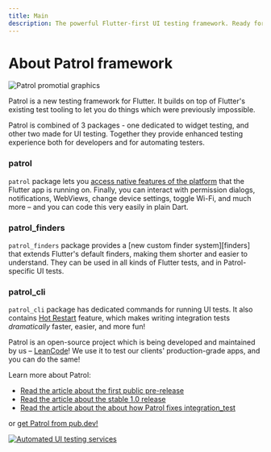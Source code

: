 ```yaml
---
title: Main
description: The powerful Flutter-first UI testing framework. Ready for action!
---
```


# About Patrol framework

![Patrol promotial graphics][promo_graphics]

Patrol is a new testing framework for Flutter. It builds on top of Flutter's
existing test tooling to let you do things which were previously impossible.

Patrol is combined of 3 packages - one dedicated to widget testing, and other
two made for UI testing. Together they provide enhanced testing experience
both for developers and for automating testers.

### patrol
`patrol` package lets you [access native features of the platform][native] that the
Flutter app is running on. Finally, you can interact with permission dialogs,
notifications, WebViews, change device settings, toggle Wi-Fi, and much more –
and you can code this very easily in plain Dart.

### patrol_finders
`patrol_finders` package provides a [new custom finder system][finders] that extends
Flutter's default finders, making them shorter and easier to understand. They can be
used in all kinds of Flutter tests, and in Patrol-specific UI tests.

### patrol_cli
`patrol_cli` package has dedicated commands for running UI tests. It also contains
[Hot Restart] feature, which makes writing integration tests _dramatically_ faster,
easier, and more fun!

Patrol is an open-source project which is being developed and maintained by us –
[LeanCode][leancode]! We use it to test our clients' production-grade apps, and
you can do the same!

Learn more about Patrol:

- [Read the article about the first public pre-release][article_0x]
- [Read the article about the stable 1.0 release][article_1x]
- [Read the article about the about how Patrol fixes integration_test][article_2x]

or [get Patrol from pub.dev!][pubdev]

[![Automated UI testing services][services_graphics]][services]

[leancode]: https://leancode.co
[native]: 
[finders]: 
[hot restart]: /cli-commands/develop
[article_0x]: https://leancode.co/blog/patrol-flutter-first-ui-testing-framework
[article_1x]: https://leancode.co/blog/patrol-1-0-powerful-flutter-ui-testing-framework
[article_2x]: https://leancode.co/blog/patrol-2-0-improved-flutter-ui-testing
[promo_graphics]: /assets/promo.png
[pubdev]: https://pub.dev
[services_graphics]: /assets/services.png
[services]: https://leancode.co/products/automated-ui-testing-in-flutter?utm_source=patrol_page&utm_medium=banner&utm_campaign=service
